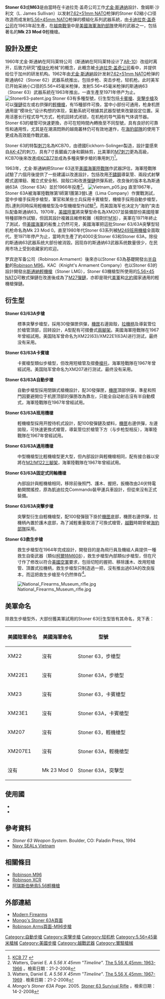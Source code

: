 {{NoteTA
|G1=長度單位
|G2=Firearms
|G3=Military
}}

{{Infobox Weapon
|name=Stoner 63
|image=Stoner 63 Light machinegun, belt-fed.png
|image_size=300
|caption=Stoner 63突擊步槍
|origin= {{flag|USA}}
|type= [[突擊步槍|突擊步槍]]<br ／>[[輕機槍|輕機槍]]
|is_ranged=yes
|service=1963—1983年（美國）
|used_by=[[美國海軍海豹部隊|美國海軍海豹部隊]]、[[美國海軍陸戰隊|美國海軍陸戰隊]]（試驗）
|wars= [[越南戰爭|越南戰爭]]<br ／>[[入侵格林納達|入侵格林納達]]
|designer= [[尤金·M·斯通納|尤金·斯通納]]<br />L. James Sullivan
|design_date=1963年
|manufacturer=凱迪拉克·蓋集<br />（Cadillac Gage）
|production_date=1963—1971年
|number= 3,350把（所有型號）
|variants= 見[[#衍生型|衍生型]]
|weight= -{}-
* 步槍：7.75磅 
* 卡賓槍：7.9磅
* 自動步槍：10.19磅
* 輕機槍、中型機槍：11.68磅
* 固定式機槍：10.31磅
* 突擊型：10.5磅
|length= -{}-
* 步槍、自動步槍、輕機槍、中型機槍：1022毫米（40.25寸）
* 卡賓槍（伸出槍托）：932毫米（36.68寸）
* 卡賓槍（縮起槍托）：676毫米（26.6寸）
* 固定式機槍：772毫米（30.38寸）
* 突擊型：913毫米（35.95寸）
|part_length= -{}-
* 步槍、自動步槍、輕機槍、中型機槍、固定式機槍：508毫米（20寸） 
* 卡賓槍、突擊型：399毫米（15.7寸）
|cartridge=[[5.56×45mm_NATO|5.56×45毫米]]
|action= [[氣動式|長行程導氣式活塞]]，[[轉拴式槍栓|轉拴式槍栓]]
|mode= 半自動、全自動，[[擊發調變槍械|可擊發調變]]
|rate= -{}-
* 步槍、卡賓槍、自動步槍、突擊型：700—900發／分鐘
* 輕機槍、中型機槍、固定式機槍：700—1,000發／分鐘
|velocity= 3,250尺／秒
|range= 500米
|max_range= -{}-
* 步槍、自動步槍、輕機槍、中型機槍、固定式機槍：2,653米
* 卡賓槍、突擊型：2,500米 
|feed= -{}-
* 30發[[彈匣|彈匣]]
* 100或150發[[彈鏈|彈鏈]]
|sights= [[機械瞄具|機械瞄具]]
}}
'''Stoner 63'''或'''M63'''是由當時在卡迪拉克·盖奇公司工作[[尤金·M·斯通纳|尤金·斯通纳]]設計、詹姆斯·沙利文（L. James Sullivan）以发射[[7.62×51mm_NATO|7.62×51mm NATO]]枪弹的Stoner 62縮小口径改造而成发射[[5.56×45mm_NATO|5.56×45mm NATO]]枪弹的模組化系列武器系統，由[[卡迪拉克·盖奇公司|卡迪拉克·盖奇公司]]在1963年起生產，在[[越南戰爭|越南戰爭]]中是[[美國海軍海豹部隊|美國海軍海豹部隊]]使用的武器之一，包括著名的'''Mk 23 Mod 0'''輕機槍。

== 設計及歷史 ==
1960年尤金·斯通納在阿玛莱特公司（斯通納在阿玛莱特设计了[[AR-10自動步槍|AR-10]]）改组时离开，后致力研究“[[模块化|模块化]]枪械”的概念，此概念被[[卡迪拉克·盖奇公司|卡迪拉克·盖奇公司]]看中，并提供给位于加州的研发机构。1962年由[[尤金·斯通納|尤金·斯通納]]設計发射[[7.62×51mm_NATO|7.62×51mm NATO]]枪弹的斯通纳62（Stoner 62）武器系统推出，包括步枪、突击步枪，轻机枪。此时美军已开始采纳小口径的5.56×45毫米枪弹，发射5.56×45毫米枪弹的斯通纳63（Stoner 63）武器系統在1963年推出，一直生產至1971年停产为止。
[[File:Stoner63-patent.jpg|thumb]]
Stoner 63有多種型號，衍生型包括[[卡賓槍|卡賓槍]]、[[突擊步槍|突擊步槍]]及可以[[彈鏈|彈鏈]]從左或右供彈的[[輕機槍|輕機槍]]，有15種部件可換，當中小部份可通用，枪身机匣通用是“模块化”设计构想的体现，氣動系統可根據其武器型號來改變設定位置。采用活塞长行程式导气方式，枪机回转式闭锁，在机枪的导气箍有气体调节器。Stoner 63的槍管可快速更換，亦可在短時間內轉換至不同型號，具有良好的可靠性和通用性，尤其是在潮濕悶熱的越南叢林仍可有效地運作，在[[海豹部隊|海豹部隊]]的使用下更成為高效能作戰武器。

Stoner 63的特製[[刺刀|刺刀]]名為KCB70，由德國Eickhorn-Solingen製造，設計靈感來自[[AK-47突击步枪|AK-47]]的刺刀，具有7寸長鋸齒刀身和鋼絲剪，比美軍的[[M7刺刀|M7刺刀]]更為高級，KCB70後來改進成[[KCB77刺刀|KCB77]]並成為多種突擊步槍的專用刺刀<ref>[http://www.lbainternational.com/eickhorn/mk_kcb77.htm  KCB 77] {{webarchive|url=https://web.archive.org/web/20071030123956/http://www.lbainternational.com/eickhorn/mk_kcb77.htm |date=2007-10-30 }}</ref>。

1963年，尤金·斯通納把Stoner 63送至[[美國海軍陸戰隊|美國海軍陸戰隊]]作武器評估，海軍陸戰隊試驗了六個月後提供了一些建議以改進設計，包括改用[[不鏽鋼|不鏽鋼]]導氣管、兩段式射擊模式選擇鈕、獨立式安全制、拋殼口{{Link-en|防塵蓋|Dust cover (firearms)}}和改進[[彈鏈|彈鏈]]供彈系統，改良後的版本名為斯通纳63A（Stoner 63A）並於1966年投產<ref>Watters, Daniel E.  ''A 5.56 X 45mm "Timeline"''.  [http://www.thegunzone.com/556dw-2.html The 5.56 X 45mm: 1963-1966] {{webarchive|url=https://web.archive.org/web/20070218122357/http://www.thegunzone.com/556dw-2.html |date=2007-02-18 }}。檢索日期：21-2-2008</ref>。
[[File:Vietnam_p05.jpg|thumb]]
直至1967年，Stoner 63A被海軍陸戰隊第1師第1團第3營L連（Lima Company）作實戰測試，當中步槍手採用步槍型，軍官和某些士兵採用卡賓槍型，機槍手採用自動步槍型，而L連則同時採用輕機槍型及中型機槍型作試驗<ref>Watters, Daniel E.  ''A 5.56 X 45mm "Timeline"''.  [http://www.thegunzone.com/556dw-3.html The 5.56 X 45mm: 1967-1969] {{webarchive|url=https://web.archive.org/web/20070504085923/http://www.thegunzone.com/556dw-3.html |date=2007-05-04 }}.  檢索日期：21-2-2008</ref>。而美国海军也决定为“海豹”突击队配备斯通纳63。1970年，[[美國陸軍|美國陸軍]]將突擊型命名為XM207並裝備部份美國陸軍特種部隊作試驗，但因其設計複雜且維修較難（相對於[[M16突擊步槍|M16]]），美軍在1971年終止了測試，但[[美國海軍|美國海軍]]的船隻上仍然可見，美國海軍把這批Stoner 63/63A突擊型轻机枪命名為Mk 23 Mod 0。直至1980年代Stoner 63系列被[[M249班用自動武器|M249班用機槍]]全面取代。至1971年停产为止，當時共生產了約4000支Stoner 63和Stoner 63A，除役的斯通纳63武器系统大部份被消毀。因现存的斯通纳63武器系统数量很少，在民用市场上受到收藏家的欢迎。

罗宾逊军备公司（Robinson Armament）後來亦以Stoner 63為基礎開發出[[半自動步槍|半自動]]的[[Robinson_M96半自動步槍|Robinson M96]]。KAC（Knight's Armament Company）也以Stoner 63的設計開發出[[斯通納輕機槍|斯通納輕機槍]]（Stoner LMG），Stoner 63機槍型所使用的[[5.56×45mm_NATO|5.56×45 NATO]]可散式彈鏈在改進後成為了[[M27彈鏈|M27彈鏈]]，亦即是現代[[美軍|美軍]]和[[北約|北約]]國家通用的輕機槍彈鏈。

== 衍生型 ==
'''Stoner 63/63A步槍'''
:標準突擊步槍型，採用30發彈匣供彈，[[機匣|機匣]]右邊拋殼，[[拉機柄|拉機柄]]及導氣管位於槍管頂部，回转{{Link-en|閉鎖式槍機|Closed bolt}}設計，A型配有可摺疊式[[兩腳架|兩腳架]]。美國海軍陸戰隊在1967年曾經試用。美国陆军曾命名为XM22(63)/XM22E1(63A)进行测试，最终没有采用。

'''Stoner 63/63A卡賓槍'''
:卡賓槍型類似步槍型，但改用短槍管及摺疊[[槍托|槍托]]，海軍陸戰隊在1967年曾經試用。美国陆军曾命名为XM207进行测试，最终没有采用。

'''Stoner 63/63A自動步槍'''
:自動步槍型採用閉鎖式槍機設計，配30發彈匣，[[機匣|機匣]]頂部供彈，準星和照門因要避開位于机匣顶部的彈匣改為靠左，只能全自动射击沒有半自動模式，海軍陸戰隊在1967年曾經試用。


'''Stoner 63/63A班用機槍'''
:輕機槍型採用开膛待机式設計，配100發彈鏈及塑料{{Link-en|彈箱|Ammunition box}}，[[機匣|機匣]]右邊供彈，左邊拋殼，可快速更換式槍管，導氣管位於槍管下方（与步枪型相反），海軍陸戰隊在1967年曾經試用。

'''Stoner 63/63A通用機槍'''
:中型機槍型比輕機槍型更大型，但內部設計與輕機槍相同，配有接合器以安將在[[M2三腳架|M2/M122三腳架]]，海軍陸戰隊在1967年曾經試用。

'''Stoner 63/63A固定式同軸機槍'''
:內部設計與輕機槍相同，移除前後照門、護木、握把，扳機改由24伏特電動開關搖控，原為凱迪拉克Commando裝甲運兵車設計，但從來沒有正式裝備。

'''Stoner 63/63A突擊步槍'''
:突擊型衍生自輕機槍型，配100發彈鼓下掛於[[機匣|機匣]]底部，機匣右邊供彈，拉機柄內置於護木底部，為了減輕重量取消了可換式槍管，[[越戰|越戰]]時期曾被[[海豹部隊|海豹部隊]]採用。

'''Stoner 63救生步槍'''
:救生步槍型在1964年完成設計，開發目的是為飛行員及機組人員提供一種救生自衛武器（類似[[CAR-15#CAR-15救生步槍|柯爾特M608]]），救生步槍型內部類似步槍型，但在尺寸作了修改以符合[[美國空軍|美國空軍]]要求，包括切短的握把、移除護木、改用短槍管、頂置式拉機柄，救生步槍型只制造過一把，沒有推出過63A的改良版本，而這把救生步槍至今仍然倖存<ref>''Mongo's Stoner 63A Page''.  2005.  [http://home.comcast.net/~sfischer397/stoner/srifle.htm Stoner 63 Survival Rifle] {{Wayback|url=http://home.comcast.net/~sfischer397/stoner/srifle.htm |date=20071027112239 }}。檢索日期：14-2-2008</ref>。

[[File:National_Firearms_Museum_rifle.jpg|thumb]]

== 美軍命名 ==
除救生步槍型外，大部份獲美軍試用的Stoner 63衍生型皆有其命名，見下表：

{| border="1" cellpadding="4" cellspacing="0" style="margin: 1em 1em 1em 0; background: #f9f9f9; border: 1px #aaa solid; border-collapse: collapse; font-size: 95%;"
! 美國陸軍命名
! 美國海軍命名
! 型號
|-
|XM22
|沒有
|Stoner 63，步槍型
|-
|XM22E1
|沒有
|Stoner 63A，步槍型
|-
|XM23
|沒有
|Stoner 63，卡賓槍型
|-
|XM23E1
|沒有
|Stoner 63A，卡賓槍型
|-
|XM207
|沒有
|Stoner 63，輕機槍型
|-
|XM207E1
|沒有
|Stoner 63A，輕機槍型
|-
|沒有
|Mk 23 Mod 0
|Stoner 63A，突擊型
|}

== 使用國 ==
* {{flag|USA}}
* {{flag|Honduras}}

== 參考資料 ==
<div class="references-small">
<references />
* ''Stoner 63 Weapon System''.  Boulder, CO: Paladin Press, 1994
* [https://web.archive.org/web/20070930200806/http://www.militaryphotos.net/forums/showthread.php?t=48261 Navy SEALs Vietnam]
</div>

== 相關條目 ==
* [[Robinson_M96半自動步槍|Robinson M96]]
* [[Robinson_XCR突擊步槍|Robinson XCR]]
* [[阿瑞斯伯勞鳥5.56輕機槍|阿瑞斯伯勞鳥5.56輕機槍]]

== 外部連結 ==
{{commons|Stoner 63}}
* [http://world.guns.ru/assault/as76-e.htm Modern Firearms] {{Wayback|url=http://world.guns.ru/assault/as76-e.htm |date=20080913170043 }}
* [http://home.comcast.net/~sfischer397/stoner/index.htm Mongo's Stoner 63A頁面] {{Wayback|url=http://home.comcast.net/~sfischer397/stoner/index.htm |date=20120804030900 }}
* [https://web.archive.org/web/20050621011219/http://www.robarm.com/mainpage.htm Robinson Arms頁面-M96步槍]

[[Category:自動步槍|Category:自動步槍]]
[[Category:突擊步槍|Category:突擊步槍]]
[[Category:轻机枪|Category:轻机枪]]
[[Category:5.56×45毫米槍械|Category:5.56×45毫米槍械]]
[[Category:美國步槍|Category:美國步槍]]
[[Category:越戰武器|Category:越戰武器]]
[[Category:實驗槍械|Category:實驗槍械]]